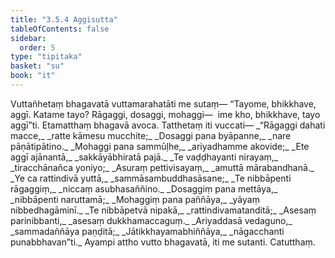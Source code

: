 ```yaml
---
title: "3.5.4 Aggisutta"
tableOfContents: false
sidebar:
  order: 5
type: "tipitaka"
basket: "su"
book: "it"
---
```



<DynamicBreadcrumb />

<Division number="93" book="it">

<Paragraph number="661" book="it">
Vuttañhetaṃ bhagavatā vuttamarahatāti me sutaṃ—
</Paragraph>

<Paragraph number="662" book="it">
“Tayome, bhikkhave, aggī. Katame tayo? Rāgaggi, dosaggi, mohaggi—  ime kho, bhikkhave, tayo aggī”ti. Etamatthaṃ bhagavā avoca. Tatthetaṃ iti vuccati—
</Paragraph>

<Paragraph number="663" type="verses" book="it">
_“Rāgaggi dahati macce,_  
_ratte kāmesu mucchite;_  
_Dosaggi pana byāpanne,_  
_nare pāṇātipātino._  

</Paragraph>

<Paragraph number="664" type="verses" book="it">
_Mohaggi pana sammūḷhe,_  
_ariyadhamme akovide;_  
_Ete aggī ajānantā,_  
_sakkāyābhiratā pajā._  

</Paragraph>

<Paragraph number="665" type="verses" book="it">
_Te vaḍḍhayanti nirayaṃ,_  
_tiracchānañca yoniyo;_  
_Asuraṃ pettivisayaṃ,_  
_amuttā mārabandhanā._  

</Paragraph>

<Paragraph number="666" type="verses" book="it">
_Ye ca rattindivā yuttā,_  
_sammāsambuddhasāsane;_  
_Te nibbāpenti rāgaggiṃ,_  
_niccaṃ asubhasaññino._  

</Paragraph>

<Paragraph number="667" type="verses" book="it">
_Dosaggiṃ pana mettāya,_  
_nibbāpenti naruttamā;_  
_Mohaggiṃ pana paññāya,_  
_yāyaṃ nibbedhagāminī._  

</Paragraph>

<Paragraph number="668" type="verses" book="it">
_Te nibbāpetvā nipakā,_  
_rattindivamatanditā;_  
_Asesaṃ parinibbanti,_  
_asesaṃ dukkhamaccaguṃ._  

</Paragraph>

<Paragraph number="669" type="verses" book="it">
_Ariyaddasā vedaguno,_  
_sammadaññāya paṇḍitā;_  
_Jātikkhayamabhiññāya,_  
_nāgacchanti punabbhavan”ti._  

</Paragraph>

<Paragraph number="670" book="it">
Ayampi attho vutto bhagavatā, iti me sutanti.

</Paragraph>
</Division>

<Paragraph number="671" type="center" book="it">
Catutthaṃ.
</Paragraph>